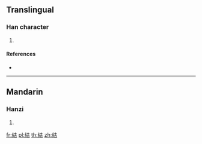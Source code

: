 {{character info/new}}
==Translingual==

===Han character===
{{Han char|rn=120|rad=糸|as=05|sn=11|four=24931|canj=VFGI}}

# {{defn|Han|sort=糸05}}

====References====
* {{Han ref|kx=0920.090|dkj=27354|dj=1352.080|hdz=53378.110|uh=7D36|ud=32054|bh=D6E5|bd=55013}}

----

==Mandarin==

===Hanzi===
{{cmn-hanzi|pin=[[qǔ]] ([[qu3]])|wg=ch'ü<sup>3</sup>}}

# {{defn|lang=cmn|sort=糸05}}

[[fr:紶]]
[[pl:紶]]
[[th:紶]]
[[zh:紶]]